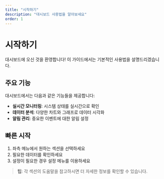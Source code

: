 ```yaml
---
title: "시작하기"
description: "대시보드 사용법을 알아보세요"
order: 1
---
```


# 시작하기

대시보드에 오신 것을 환영합니다! 이 가이드에서는 기본적인 사용법을 설명드리겠습니다.

## 주요 기능

대시보드에서는 다음과 같은 기능들을 제공합니다:

- **실시간 모니터링**: 시스템 상태를 실시간으로 확인
- **데이터 분석**: 다양한 차트와 그래프로 데이터 시각화
- **알림 관리**: 중요한 이벤트에 대한 알림 설정

## 빠른 시작

1. 좌측 메뉴에서 원하는 섹션을 선택하세요
2. 필요한 데이터를 확인하세요
3. 설정이 필요한 경우 설정 메뉴를 이용하세요

> **팁**: 각 섹션의 도움말을 참고하시면 더 자세한 정보를 확인할 수 있습니다. 